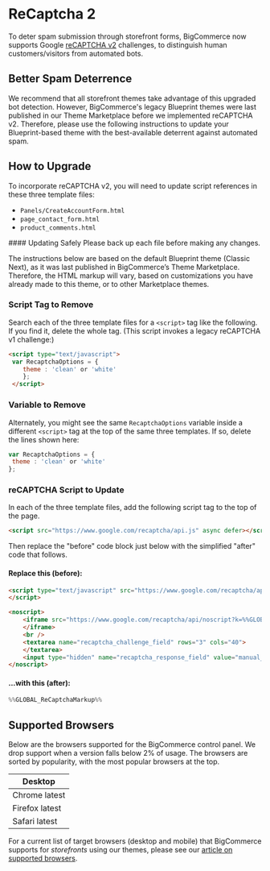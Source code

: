 # ReCaptcha 2

 

To deter spam submission through storefront forms, BigCommerce now supports Google [reCAPTCHA v2](https://support.google.com/recaptcha/?hl=en#6080933) challenges, to distinguish human customers/visitors from automated bots.

## Better Spam Deterrence

We recommend that all storefront themes take advantage of this upgraded bot detection. However, BigCommerce's legacy Blueprint themes were last published in our Theme Marketplace before we implemented reCAPTCHA v2. Therefore, please use the following instructions to update your Blueprint-based theme with the best-available deterrent against automated spam.

## How to Upgrade

To incorporate reCAPTCHA v2, you will need to update script references in these three template files: 

* `Panels/CreateAccountForm.html`
* `page_contact_form.html`
* `product_comments.html`

    
<Callout type="warning">
  #### Updating Safely 
  Please back up each file before making any changes. 
</Callout>
 
The instructions below are based on the default Blueprint theme (Classic Next), as it was last published in BigCommerce’s Theme Marketplace. Therefore, the HTML markup will vary, based on customizations you have already made to this theme, or to other Marketplace themes.



### Script Tag to Remove
Search each of the three template files for a ``<script>`` tag like the following. If you find it, delete the whole tag. (This script invokes a legacy reCAPTCHA v1 challenge:)

```html filename="Script Tag to Remove" showLineNumbers copy
<script type="text/javascript"> 
 var RecaptchaOptions = { 
    theme : 'clean' or 'white' 
    }; 
 </script>
```
### Variable to Remove

Alternately, you might see the same `RecaptchaOptions` variable inside a different `<script>` tag at the top of the same three templates. If so, delete the lines shown here:


```js filename="Variable to Remove" showLineNumbers copy
var RecaptchaOptions = { 
 theme : 'clean' or 'white'
};

```

### reCAPTCHA Script to Update

In each of the three template files, add the following script tag to the top of the page.


```html filename="Script Tag to Update" copy
<script src="https://www.google.com/recaptcha/api.js" async defer></script>
```

Then replace the "before" code block just below with the simplified "after" code that follows.

#### Replace this (before):
 
```html filename="Script Tag to Remove" showLineNumbers copy
<script type="text/javascript" src="https://www.google.com/recaptcha/api/challenge?k=%%GLOBAL_ReCaptchaAPIKeyPublic%%">
</script>

<noscript>
    <iframe src="https://www.google.com/recaptcha/api/noscript?k=%%GLOBAL_ReCaptchaAPIKeyPublic%%" height="300" width="500" frameborder="0">
    </iframe>
    <br />
    <textarea name="recaptcha_challenge_field" rows="3" cols="40">
    </textarea>
    <input type="hidden" name="recaptcha_response_field" value="manual_challenge">
</noscript>
```

#### ...with this (after):

```java filename="" copy
%%GLOBAL_ReCaptchaMarkup%%
```

## Supported Browsers 

Below are the browsers supported for the BigCommerce control panel. We drop support when a version falls below 2% of usage. The browsers are sorted by popularity, with the most popular browsers at the top.

| Desktop |
|-|
| Chrome latest |
| Firefox latest |
| Safari latest |

For a current list of target browsers (desktop and mobile) that BigCommerce supports for _storefronts_ using our themes, please see our [article on supported browsers](https://support.bigcommerce.com/s/article/Themes-Supported-Browsers?language=en_US).
